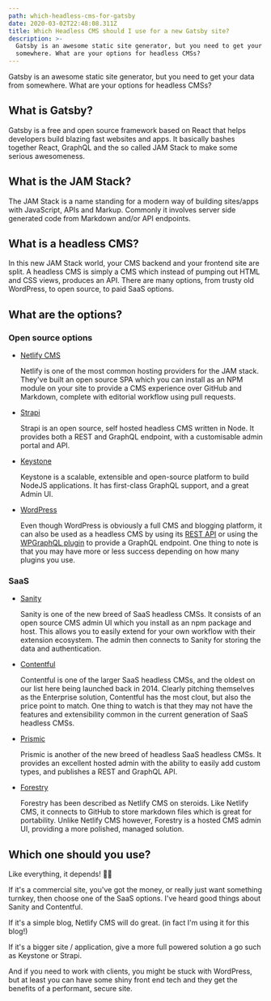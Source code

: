 ```yaml
---
path: which-headless-cms-for-gatsby
date: 2020-03-02T22:48:08.311Z
title: Which Headless CMS should I use for a new Gatsby site?
description: >-
  Gatsby is an awesome static site generator, but you need to get your data from
  somewhere. What are your options for headless CMSs?
---
```

Gatsby is an awesome static site generator, but you need to get your data from somewhere. What are your options for headless CMSs?

## What is Gatsby?

Gatsby is a free and open source framework based on React that helps developers build blazing fast websites and apps. It basically bashes together React, GraphQL and the so called JAM Stack to make some serious awesomeness.

## What is the JAM Stack?

The JAM Stack is a name standing for a modern way of building sites/apps with JavaScript, APIs and Markup. Commonly it involves server side generated code from Markdown and/or API endpoints. 

## What is a headless CMS?

In this new JAM Stack world, your CMS backend and your frontend site are split. A headless CMS is simply a CMS which instead of pumping out HTML and CSS views, produces an API. There are many options, from trusty old WordPress, to open source, to paid SaaS options.

## What are the options?

### Open source options

* [Netlify CMS](https://www.netlifycms.org/)

  Netlify is one of the most common hosting providers for the JAM stack. They've built an open source SPA which you can install as an NPM module on your site to provide a CMS experience over GitHub and Markdown, complete with editorial workflow using pull requests.
* [Strapi](https://strapi.io/)

  Strapi is an open source, self hosted headless CMS written in Node. It provides both a REST and GraphQL endpoint, with a customisable admin portal and API.
* [Keystone](https://www.keystonejs.com/)

  Keystone is a scalable, extensible and open-source platform to build NodeJS applications. It has first-class GraphQL support, and a great Admin UI. 
* [WordPress](https://www.wordpress.org)

  Even though WordPress is obviously a full CMS and blogging platform, it can also be used as a headless CMS by using its [REST API](https://developer.wordpress.org/rest-api/) or using the [WPGraphQL plugin](https://www.wpgraphql.com/) to provide a GraphQL endpoint. One thing to note is that you may have more or less success depending on how many plugins you use.

### SaaS

* [Sanity](https://sanity.io/)

  Sanity is one of the new breed of SaaS headless CMSs. It consists of an open source CMS admin UI which you  install as an npm package and host. This allows you to easily extend for your own workflow with their extension ecosystem. The admin then connects to Sanity for storing the data and authentication.
* [Contentful](https://www.contentful.com/)

  Contentful is one of the larger SaaS headless CMSs, and the oldest on our list here being launched back in 2014. Clearly pitching themselves as the Enterprise solution, Contentful has the most clout, but also the price point to match. One thing to watch is that they may not have the features and extensibility common in the current generation of SaaS headless CMSs.
* [Prismic](https://prismic.io/)

  Prismic is another of the new breed of headless SaaS headless CMSs. It provides an excellent hosted admin with the ability to easily add custom types, and publishes a REST and GraphQL API.
* [Forestry](https://www.forestry.io/)

  Forestry has been described as Netlify CMS on steroids. Like Netlify CMS, it connects to GitHub to store markdown files which is great for portability. Unlike Netlify CMS however, Forestry is a hosted CMS admin UI, providing a more polished, managed solution.

## Which one should you use?

Like everything, it depends! 🤷‍♂️

If it's a commercial site, you've got the money, or really just want something turnkey, then choose one of the SaaS options. I've heard good things about Sanity and Contentful.

If it's a simple blog, Netlify CMS will do great. (in fact I'm using it for this blog!)

If it's a bigger site / application, give a more full powered solution a go such as Keystone or Strapi.

And if you need to work with clients, you might be stuck with WordPress, but at least you can have some shiny front end tech and they get the benefits of a performant, secure site.
